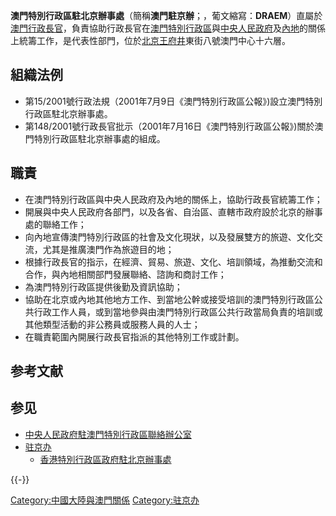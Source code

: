 {{澳門政府部門基礎資訊
|中文部門名稱 = 澳門特別行政區駐北京辦事處
|葡文部門名稱 = {{lang|pt|Delegação da Região Administrativa Especial de Macau em Pequim}}
|部門標誌 = Coat of arms of Macao.svg
|部門標誌名稱 = 中華人民共和國澳門特別行政區政府標誌
|首長職銜 = 主任
|首長姓名 = 梁潔芝
|副首長職銜 =副主任
|副首長姓名 =---
|部門性質=代表性部門 
|成立年份 = 2001年
|所屬部門 = [[澳門特別行政區行政長官|行政長官]]
|總部 = 北京市王府井東街8號澳門中心16層（郵政編號100006）
|網站 = http://www.draemp.gov.mo www.draemp.gov.mo
}}

'''澳門特別行政區駐北京辦事處'''（簡稱'''澳門駐京辦'''；{{lang-pt|'''Delegação da Região Administrativa Especial de Macau em Pequim'''}}，葡文縮寫：'''DRAEM'''）直屬於[[澳門行政長官|澳門行政長官]]，負責協助行政長官在[[澳門特別行政區|澳門特別行政區]]與[[中央人民政府|中央人民政府]]及[[內地|內地]]的關係上統籌工作，是代表性部門，位於[[北京|北京]][[王府井|王府井]]東街八號澳門中心十六層。

== 組織法例 ==
* 第15/2001號行政法規（2001年7月9日《澳門特別行政區公報》)設立澳門特別行政區駐北京辦事處。
* 第148/2001號行政長官批示（2001年7月16日《澳門特別行政區公報》)關於澳門特別行政區駐北京辦事處的組成。

== 職責 ==
* 在澳門特別行政區與中央人民政府及內地的關係上，協助行政長官統籌工作；
* 開展與中央人民政府各部門，以及各省、自治區、直轄市政府設於北京的辦事處的聯絡工作；
* 向內地宣傳澳門特別行政區的社會及文化現狀，以及發展雙方的旅遊、文化交流，尤其是推廣澳門作為旅遊目的地；
* 根據行政長官的指示，在經濟、貿易、旅遊、文化、培訓領域，為推動交流和合作，與內地相關部門發展聯絡、諮詢和商討工作；
* 為澳門特別行政區提供後勤及資訊協助；
* 協助在北京或內地其他地方工作、到當地公幹或接受培訓的澳門特別行政區公共行政工作人員，或到當地參與由澳門特別行政區公共行政當局負責的培訓或其他類型活動的非公務員或服務人員的人士；
* 在職責範圍內開展行政長官指派的其他特別工作或計劃。

== 参考文献 ==
{{Reflist}}

== 参见 ==
{{Portal|中华人民共和国|北京|澳门}}
* [[中央人民政府駐澳門特別行政區聯絡辦公室|中央人民政府駐澳門特別行政區聯絡辦公室]]
* [[驻京办|驻京办]]
** [[香港特別行政區政府駐北京辦事處|香港特別行政區政府駐北京辦事處]]

{{-}}
{{中华人民共和国各省级行政区|驻京办}}
{{澳門特別行政區政府部門}}

[[Category:中國大陸與澳門關係|Category:中國大陸與澳門關係]]
[[Category:驻京办|Category:驻京办]]